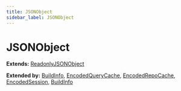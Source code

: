 ```yaml
---
title: JSONObject
sidebar_label: JSONObject
---
```


# JSONObject

**Extends:** [ReadonlyJSONObject](/api/interfaces/readonlyjsonobject)

**Extended by:** [BuildInfo](/api/interfaces/buildinfo), [EncodedQueryCache](/api/interfaces/encodedquerycache), [EncodedRepoCache](/api/interfaces/encodedrepocache), [EncodedSession](/api/interfaces/encodedsession), [BuildInfo](/api/interfaces/buildinfo)


